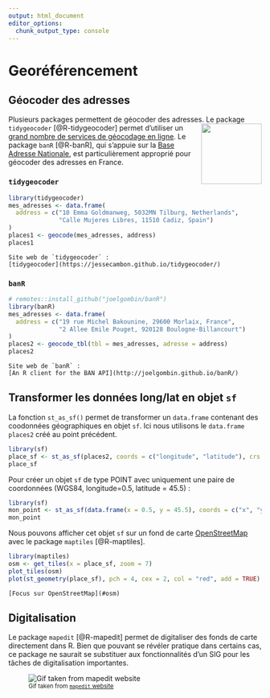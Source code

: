 ```yaml
---
output: html_document
editor_options: 
  chunk_output_type: console
---
```




# Georéférencement

## Géocoder des adresses

Plusieurs packages permettent de géocoder des adresses. <img src="img/logo_tidygeocoder.png" align="right" width="120"/>
Le package `tidygeocoder` [@R-tidygeocoder] permet d'utiliser un [grand nombre de services de géocodage en ligne](https://jessecambon.github.io/tidygeocoder/articles/geocoder_services.html). 
Le package `banR` [@R-banR], qui s'appuie sur la [Base Adresse Nationale](https://adresse.data.gouv.fr/), est particulièrement approprié pour géocoder des adresses en France. 


### `tidygeocoder` 

```r
library(tidygeocoder)
mes_adresses <- data.frame(
  address = c("10 Emma Goldmanweg, 5032MN Tilburg, Netherlands", 
              "Calle Mujeres Libres, 11510 Cadiz, Spain")
)
places1 <- geocode(mes_adresses, address)
places1

```

```block2
Site web de `tidygeocoder` :   
[tidygeocoder](https://jessecambon.github.io/tidygeocoder/)
```



### `banR` 

```r
# remotes::install_github("joelgombin/banR")
library(banR)
mes_adresses <- data.frame(
  address = c("19 rue Michel Bakounine, 29600 Morlaix, France",
              "2 Allee Emile Pouget, 920128 Boulogne-Billancourt")
)
places2 <- geocode_tbl(tbl = mes_adresses, adresse = address)
places2
```

```block2
Site web de `banR` :   
[An R client for the BAN API](http://joelgombin.github.io/banR/)
```











## Transformer les données long/lat en objet `sf`


La fonction `st_as_sf()` permet de transformer un `data.frame` contenant des coodonnées géographiques en objet `sf`. Ici nous utilisons le `data.frame` `places2` créé au point précédent. 

```r
library(sf)
place_sf <- st_as_sf(places2, coords = c("longitude", "latitude"), crs = 4326)
place_sf
```


Pour créer un objet `sf` de type POINT avec uniquement une paire de coordonnées (WGS84, longitude=0.5, latitude = 45.5) : 
```r
library(sf)
mon_point <- st_as_sf(data.frame(x = 0.5, y = 45.5), coords = c("x", "y"), crs = 4326)
mon_point
```


Nous pouvons afficher cet objet `sf` sur un fond de carte [OpenStreetMap](https://www.openstreetmap.org/) avec le package `maptiles` [@R-maptiles]. 


```r
library(maptiles)
osm <- get_tiles(x = place_sf, zoom = 7)
plot_tiles(osm)
plot(st_geometry(place_sf), pch = 4, cex = 2, col = "red", add = TRUE)
```

```block2
[Focus sur OpenStreetMap](#osm)
```




## Digitalisation

Le package `mapedit` [@R-mapedit] permet de digitaliser des fonds de carte directement dans R.
Bien que pouvant se révéler pratique dans certains cas, ce package ne saurait se substituer aux fonctionnalités d'un SIG pour les tâches de digitalisation importantes. 

![<small>Gif taken from [`mapedit` website](https://r-spatial.org/r/2019/03/31/mapedit_leafpm.html)</small>](img/mapedit-leafpm-1.gif)



